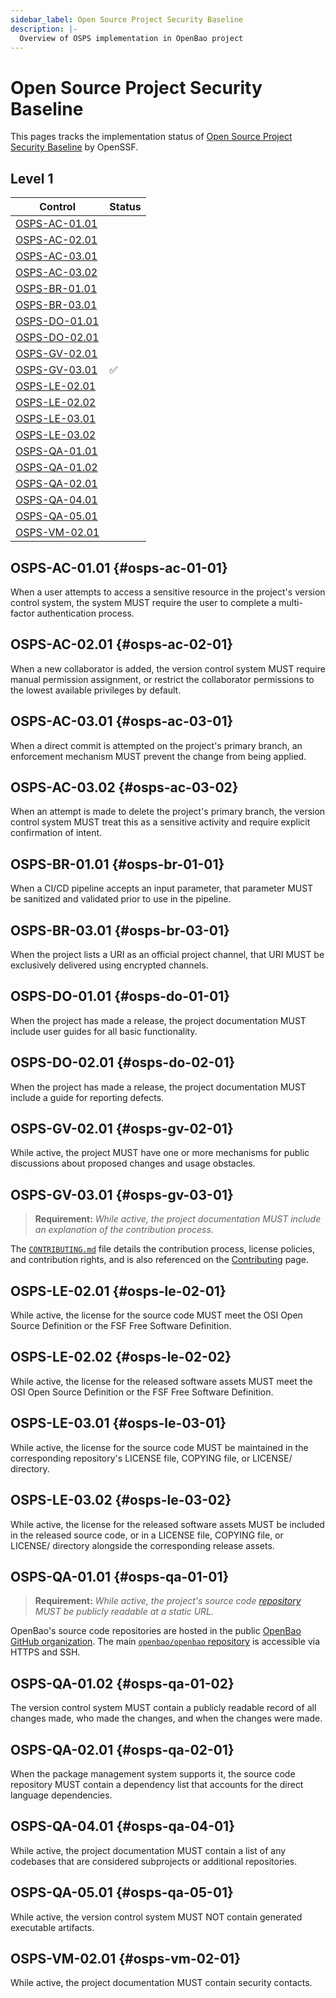 ```yaml
---
sidebar_label: Open Source Project Security Baseline 
description: |-
  Overview of OSPS implementation in OpenBao project
---
```


# Open Source Project Security Baseline

This pages tracks the implementation status of [Open Source Project Security Baseline](https://baseline.openssf.org) by OpenSSF.

## Level 1

| Control | Status |
| ---- | ----------- |
| [OSPS-AC-01.01](#osps-ac-01-01) | |
| [OSPS-AC-02.01](#osps-ac-02-01) | |
| [OSPS-AC-03.01](#osps-ac-03-01) | |
| [OSPS-AC-03.02](#osps-ac-03-02) | |
| [OSPS-BR-01.01](#osps-br-01-01) | |
| [OSPS-BR-03.01](#osps-br-03-01) | |
| [OSPS-DO-01.01](#osps-do-01-01) | |
| [OSPS-DO-02.01](#osps-do-02-01) | |
| [OSPS-GV-02.01](#osps-gv-02-01) | |
| [OSPS-GV-03.01](#osps-gv-03-01) | ✅ |
| [OSPS-LE-02.01](#osps-le-02-01) | |
| [OSPS-LE-02.02](#osps-le-02-02) | |
| [OSPS-LE-03.01](#osps-le-03-01) | |
| [OSPS-LE-03.02](#osps-le-03-02) | |
| [OSPS-QA-01.01](#osps-qa-01-01) | |
| [OSPS-QA-01.02](#osps-qa-01-02) | |
| [OSPS-QA-02.01](#osps-qa-02-01) | |
| [OSPS-QA-04.01](#osps-qa-04-01) | |
| [OSPS-QA-05.01](#osps-qa-05-01) | |
| [OSPS-VM-02.01](#osps-vm-02-01) | |

## OSPS-AC-01.01 {#osps-ac-01-01}
When a user attempts to access a sensitive resource in the project's version control system, the system MUST require the user to complete a multi-factor authentication process.

## OSPS-AC-02.01 {#osps-ac-02-01}
When a new collaborator is added, the version control system MUST require manual permission assignment, or restrict the collaborator permissions to the lowest available privileges by default.

## OSPS-AC-03.01 {#osps-ac-03-01}
When a direct commit is attempted on the project's primary branch, an enforcement mechanism MUST prevent the change from being applied.

## OSPS-AC-03.02 {#osps-ac-03-02}
When an attempt is made to delete the project's primary branch, the version control system MUST treat this as a sensitive activity and require explicit confirmation of intent.

## OSPS-BR-01.01 {#osps-br-01-01}
When a CI/CD pipeline accepts an input parameter, that parameter MUST be sanitized and validated prior to use in the pipeline.

## OSPS-BR-03.01 {#osps-br-03-01}
When the project lists a URI as an official project channel, that URI MUST be exclusively delivered using encrypted channels.

## OSPS-DO-01.01 {#osps-do-01-01}
When the project has made a release, the project documentation MUST include user guides for all basic functionality.

## OSPS-DO-02.01 {#osps-do-02-01}
When the project has made a release, the project documentation MUST include a guide for reporting defects.

## OSPS-GV-02.01 {#osps-gv-02-01}
While active, the project MUST have one or more mechanisms for public discussions about proposed changes and usage obstacles.

## OSPS-GV-03.01 {#osps-gv-03-01}

> **Requirement:** *While active, the project documentation MUST include an explanation of the contribution process.*

The [`CONTRIBUTING.md`](https://github.com/openbao/openbao/blob/main/CONTRIBUTING.md) file details the contribution process, license policies, and contribution rights, and is also referenced on the [Contributing](/docs/contributing) page.

## OSPS-LE-02.01 {#osps-le-02-01}
While active, the license for the source code MUST meet the OSI Open Source Definition or the FSF Free Software Definition.

## OSPS-LE-02.02 {#osps-le-02-02}
While active, the license for the released software assets MUST meet the OSI Open Source Definition or the FSF Free Software Definition.

## OSPS-LE-03.01 {#osps-le-03-01}
While active, the license for the source code MUST be maintained in the corresponding repository's LICENSE file, COPYING file, or LICENSE/ directory.

## OSPS-LE-03.02 {#osps-le-03-02}
While active, the license for the released software assets MUST be included in the released source code, or in a LICENSE file, COPYING file, or LICENSE/ directory alongside the corresponding release assets.

## OSPS-QA-01.01 {#osps-qa-01-01}

> **Requirement:** *While active, the project's source code [repository](https://baseline.openssf.org/versions/2025-02-25#repository) MUST be publicly readable at a static URL.*

OpenBao's source code repositories are hosted in the public [OpenBao GitHub organization](https://github.com/openbao). The main [`openbao/openbao` repository](https://github.com/openbao/openbao) is accessible via HTTPS and SSH.

## OSPS-QA-01.02 {#osps-qa-01-02}
The version control system MUST contain a publicly readable record of all changes made, who made the changes, and when the changes were made.

## OSPS-QA-02.01 {#osps-qa-02-01}
When the package management system supports it, the source code repository MUST contain a dependency list that accounts for the direct language dependencies.

## OSPS-QA-04.01 {#osps-qa-04-01}
While active, the project documentation MUST contain a list of any codebases that are considered subprojects or additional repositories.

## OSPS-QA-05.01 {#osps-qa-05-01}
While active, the version control system MUST NOT contain generated executable artifacts.

## OSPS-VM-02.01 {#osps-vm-02-01}
While active, the project documentation MUST contain security contacts.
